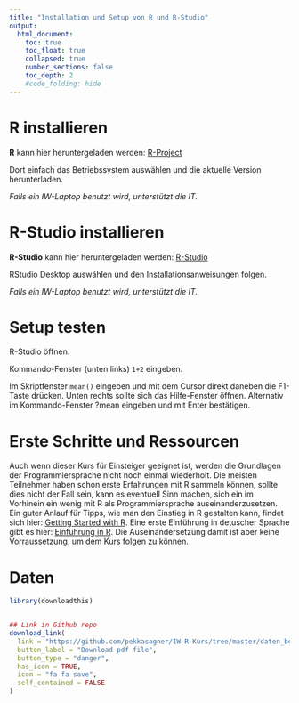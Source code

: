 ```yaml
---
title: "Installation und Setup von R und R-Studio"
output:
  html_document:
    toc: true
    toc_float: true
    collapsed: true
    number_sections: false
    toc_depth: 2
    #code_folding: hide
---
```


# R installieren

**R** kann hier heruntergeladen werden: [R-Project](https://cran.r-project.org)

Dort einfach das Betriebssystem auswählen und die aktuelle Version 
herunterladen.

*Falls ein IW-Laptop benutzt wird, unterstützt die IT.*

# R-Studio installieren

**R-Studio** kann hier heruntergeladen werden: [R-Studio](https://rstudio.com/products/rstudio/)

RStudio Desktop auswählen und den Installationsanweisungen folgen.

*Falls ein IW-Laptop benutzt wird, unterstützt die IT.*

# Setup testen

R-Studio öffnen.

Kommando-Fenster (unten links) <code>1+2</code> eingeben.

Im Skriptfenster <code>mean()</code> eingeben und mit dem Cursor direkt daneben die F1-Taste drücken. Unten rechts sollte sich das Hilfe-Fenster öffnen. Alternativ im Kommando-Fenster ?mean eingeben und mit Enter bestätigen.

# Erste Schritte und Ressourcen

Auch wenn dieser Kurs für Einsteiger geeignet ist, werden die Grundlagen der Programmiersprache nicht noch einmal wiederholt. Die meisten Teilnehmer haben schon erste Erfahrungen mit R sammeln können, sollte dies nicht der Fall sein, kann es eventuell Sinn machen, sich ein im Vorhinein ein wenig mit R als Programmiersprache auseinanderzusetzen. Ein guter Anlauf für Tipps, wie man den Einstieg in R gestalten kann, findet sich hier: [Getting Started with R](https://support.rstudio.com/hc/en-us/articles/201141096-Getting-Started-with-R). Eine erste Einführung in detuscher Sprache gibt es hier: [Einführung in R](https://tu-dresden.de/gsw/phil/iso/mes/ressourcen/dateien/prof/lehre/freieS/Dateien/Einfuehrung_R.pdf?lang=de). Die Auseinandersetzung damit ist aber keine Vorraussetzung, um dem Kurs folgen zu können. 


# Daten 

```r
library(downloadthis)


## Link in Github repo
download_link(
  link = "https://github.com/pekkasagner/IW-R-Kurs/tree/master/daten_beispiele/Daten-IW-R-Kurs.zip",
  button_label = "Download pdf file",
  button_type = "danger",
  has_icon = TRUE,
  icon = "fa fa-save",
  self_contained = FALSE
)

```



